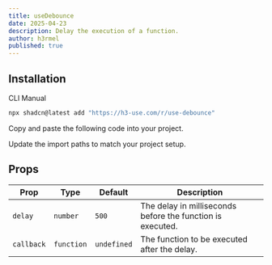 ```yaml
---
title: useDebounce
date: 2025-04-23
description: Delay the execution of a function.
author: h3rmel
published: true
---
```


<HookPreview name="use-debounce-demo" />

## Installation

<Tabs defaultValue="cli">

<TabsList>
  <TabsTrigger value="cli">CLI</TabsTrigger>
  <TabsTrigger value="manual">Manual</TabsTrigger>
</TabsList>
<TabsContent value="cli">

```bash
npx shadcn@latest add "https://h3-use.com/r/use-debounce"
```

</TabsContent>
<TabsContent value="manual">

<Steps>

<Step>Copy and paste the following code into your project.</Step>

<HookSource name="use-debounce" />

<Step>Update the import paths to match your project setup.</Step>

</Steps>

</TabsContent>

</Tabs>

## Props

| Prop       | Type       | Default     | Description                                                |
| ---------- | ---------- | ----------- | ---------------------------------------------------------- |
| `delay`    | `number`   | `500`       | The delay in milliseconds before the function is executed. |
| `callback` | `function` | `undefined` | The function to be executed after the delay.               |
